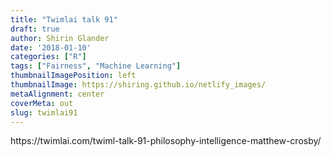 ```yaml
---
title: "Twimlai talk 91"
draft: true
author: Shirin Glander
date: '2018-01-10'
categories: ["R"]
tags: ["Fairness", "Machine Learning"]
thumbnailImagePosition: left
thumbnailImage: https://shiring.github.io/netlify_images/
metaAlignment: center
coverMeta: out
slug: twimlai91
---
```


https://twimlai.com/twiml-talk-91-philosophy-intelligence-matthew-crosby/